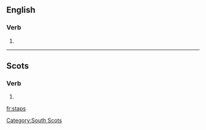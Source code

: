 
==English==

===Verb===
{{head|en|verb form}}

# {{en-third-person singular of|stap}}

----

==Scots==

===Verb===
{{head|sco|verb form}}

# {{sco-third-person singular of|stap}}

[[Category:South Scots]]

[[fr:staps]]